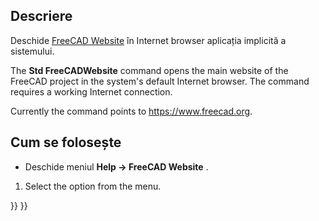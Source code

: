 <languages/>

{{Docnav
|[[Std_OnlineHelp|OnlineHelp]]
|[[Std_FreeCADDonation|FreeCADDonation]]
|[[Std_Help_Menu|Std Help Menu]]
|IconL=Std_OnlineHelp.svg
|IconR=Std_FreeCADDonation.svg
|IconC=Freecad.svg
}}

<div class="mw-translate-fuzzy">
{{GuiCommand
|Name=Std FreeCADWebsite
|MenuLocation=[[Std Help Menu|Help]] → FreeCAD Website
‎|Workbenches=All
}}
</div>

<span id="Description"></span>
<div class="mw-translate-fuzzy">
==Descriere==
Deschide [https://www.freecadweb.org/ FreeCAD Website] în Internet browser aplicația implicită a sistemului.
</div>

The '''Std FreeCADWebsite''' command opens the main website of the FreeCAD project in the system's default Internet browser. The command requires a working Internet connection.

Currently the command points to [https://www.freecad.org/ https://www.freecad.org].

<span id="Usage"></span>
<div class="mw-translate-fuzzy">
==Cum se folosește==
* Deschide meniul '''Help → FreeCAD Website''' .
</div>

# Select the {{MenuCommand|Help → [[Image:Std_FreeCADWebsite.svg|16px]] FreeCAD Website}} option from the menu.


{{Docnav
|[[Std_OnlineHelp|OnlineHelp]]
|[[Std_FreeCADDonation|FreeCADDonation]]
|[[Std_Help_Menu|Std Help Menu]]
|IconL=Std_OnlineHelp.svg
|IconR=Std_FreeCADDonation.svg
|IconC=Freecad.svg
}}

{{Std_Base_navi{{#translation:}}}}
{{Userdocnavi{{#translation:}}}}